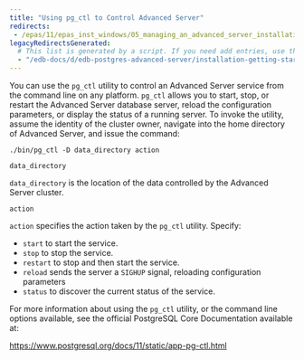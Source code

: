 ```yaml
---
title: "Using pg_ctl to Control Advanced Server"
redirects:
 - /epas/11/epas_inst_windows/05_managing_an_advanced_server_installation/02_using_pg_ctl_to_control_advanced_server/
legacyRedirectsGenerated:
  # This list is generated by a script. If you need add entries, use the `legacyRedirects` key.
  - "/edb-docs/d/edb-postgres-advanced-server/installation-getting-started/installation-guide-for-windows/11/EDB_Postgres_Advanced_Server_Installation_Guide_Windows.1.19.html"
---
```


<div id="using_pg_ctl_to_control_advanced_server" class="registered_link"></div>

You can use the `pg_ctl` utility to control an Advanced Server service from the command line on any platform. `pg_ctl` allows you to start, stop, or restart the Advanced Server database server, reload the configuration parameters, or display the status of a running server. To invoke the utility, assume the identity of the cluster owner, navigate into the home directory of Advanced Server, and issue the command:

```text
./bin/pg_ctl -D data_directory action
```

`data_directory`

`data_directory` is the location of the data controlled by the Advanced Server cluster.

`action`

`action` specifies the action taken by the `pg_ctl` utility. Specify:

-   `start` to start the service.
-   `stop` to stop the service.
-   `restart` to stop and then start the service.
-   `reload` sends the server a `SIGHUP` signal, reloading configuration parameters
-   `status` to discover the current status of the service.

For more information about using the `pg_ctl` utility, or the command line options available, see the official PostgreSQL Core Documentation available at:

<https://www.postgresql.org/docs/11/static/app-pg-ctl.html>

